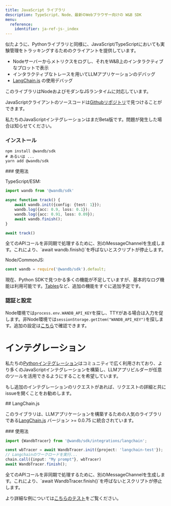 ```yaml
---
title: JavaScript ライブラリ
description: TypeScript、Node、最新のWebブラウザー向けの W&B SDK
menu:
  reference:
    identifier: ja-ref-js-_index
---
```


似たように、Pythonライブラリと同様に、JavaScript/TypeScriptにおいても実験管理をトラッキングするためのクライアントを提供しています。

- Nodeサーバーからメトリクスをログし、それをW&B上のインタラクティブなプロットで表示
- インタラクティブなトレースを用いてLLMアプリケーションのデバッグ
- [LangChain.js](https://github.com/hwchase17/langchainjs) の使用デバッグ

このライブラリはNodeおよびモダンなJSランタイムに対応しています。

JavaScriptクライアントのソースコードは[Githubリポジトリ](https://github.com/wandb/wandb-js)で見つけることができます。

<Note>
私たちのJavaScriptインテグレーションはまだBeta版です。問題が発生した場合は知らせてください。
</Note>

### インストール

```shell
npm install @wandb/sdk
# あるいは ...
yarn add @wandb/sdk
```

### 使用法

TypeScript/ESM:

```typescript
import wandb from '@wandb/sdk'

async function track() {
    await wandb.init({config: {test: 1}});
    wandb.log({acc: 0.9, loss: 0.1});
    wandb.log({acc: 0.91, loss: 0.09});
    await wandb.finish();
}

await track()
```

<Warning>
全てのAPIコールを非同期で処理するために、別のMessageChannelを生成します。これにより、`await wandb.finish()`を呼ばないとスクリプトが停止します。
</Warning>

Node/CommonJS:

```javascript
const wandb = require('@wandb/sdk').default;
```

現在、Python SDKで見つかる多くの機能が不足していますが、基本的なログ機能は利用可能です。[Tables](/ja/guides/models/tables/?utm_source=github&utm_medium=code&utm_campaign=wandb&utm_content=readme)など、追加の機能をすぐに追加予定です。

### 認証と設定

Node環境では`process.env.WANDB_API_KEY`を探し、TTYがある場合は入力を促します。非Node環境では`sessionStorage.getItem("WANDB_API_KEY")`を探します。追加の設定は[こちら](https://github.com/wandb/wandb-js/blob/main/src/sdk/lib/config.ts)で確認できます。

# インテグレーション

私たちの[Pythonインテグレーション](/ja/guides/integrations/)はコミュニティで広く利用されており、より多くのJavaScriptインテグレーションを構築し、LLMアプリビルダーが任意のツールを活用できるようにすることを希望しています。

もし追加のインテグレーションのリクエストがあれば、リクエストの詳細と共にissueを開くことをお勧めします。

## LangChain.js

このライブラリは、LLMアプリケーションを構築するための人気のライブラリである[LangChain.js](https://github.com/hwchase17/langchainjs) バージョン >= 0.0.75 に統合されています。

### 使用法

```typescript
import {WandbTracer} from '@wandb/sdk/integrations/langchain';

const wbTracer = await WandbTracer.init({project: 'langchain-test'});
// Langchainのワークロードを実行...
chain.call({input: "My prompt"}, wbTracer)
await WandbTracer.finish();
```

<Warning>
全てのAPIコールを非同期で処理するために、別のMessageChannelを生成します。これにより、`await WandbTracer.finish()`を呼ばないとスクリプトが停止します。
</Warning>

より詳細な例については[こちらのテスト](https://github.com/wandb/wandb-js/blob/main/src/sdk/integrations/langchain/langchain.test.ts)をご覧ください。